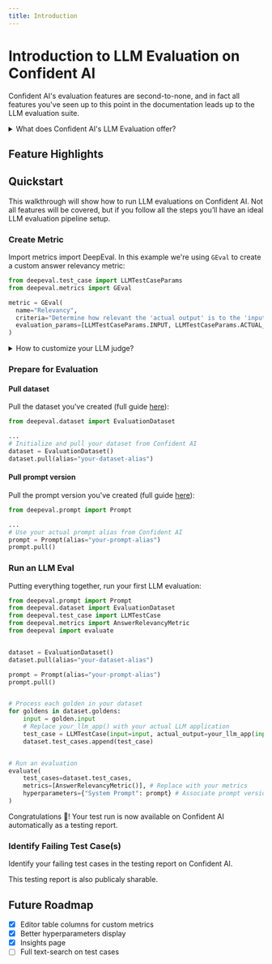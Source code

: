 ```yaml
---
title: Introduction
---
```



# Introduction to LLM Evaluation on Confident AI

Confident AI's evaluation features are second-to-none, and in fact all features you've seen up to this point in the documentation leads up to the LLM evaluation suite.

<details>

<summary>What does Confident AI's LLM Evaluation offer?</summary>

We offer metrics that are:

- **Default**, battle-tested, open-source, and plug-and-play
- **Custom**, research-backed, and easy to create in natrual language
- **For any use case**, LLM system architecture, or framework

And allow you to run evaluation in both **CI/CD** environments and as a separate Python script. 

<Callout>
You can also run evals on an individual [component-level](/llm-evaluation/run-evals/component-level-evals), or [end-to-end](/llm-evaluation/run-evals/end-to-end-evals) should you wish to treat your LLM app as a black-box.
</Callout>

</details>

## Feature Highlights

<Cards>
  <Cards.Card arrow title="Metrics" href="/llm-evaluation/metrics/create-locally" />
  <Cards.Card
    arrow
    title="Running Evals"
    href="/llm-evaluation/running-llm-evals"
  />
  <Cards.Card
    arrow
    title="Unit-Testing in CI/CD"
    href="/llm-evaluation/evaluation-features/unit-testing-in-cicd-in-cicd"
  />
  <Cards.Card
    arrow
    title="Testing Reports"
    href="/llm-evaluation/evaluation-features/testing-reports"
  />
  <Cards.Card
    arrow
    title="A|B Regression Testing"
    href="/llm-evaluation/evaluation-features/ab-regression-testing"
  />
  <Cards.Card arrow title="Insights" href="/llm-evaluation/insights" />
</Cards>

## Quickstart

This walkthrough will show how to run LLM evaluations on Confident AI. Not all features will be covered, but if you follow all the steps you’ll have an ideal LLM evaluation pipeline setup.

### Create Metric

Import metrics import DeepEval. In this example we're using `GEval` to create a custom answer relevancy metric:

```python
from deepeval.test_case import LLMTestCaseParams
from deepeval.metrics import GEval

metric = GEval(
  name="Relevancy",
  criteria="Determine how relevant the 'actual output' is to the 'input'"
  evaluation_params=[LLMTestCaseParams.INPUT, LLMTestCaseParams.ACTUAL_OUTPUT]
)
```

<details>
  <summary>How to customize your LLM judge?</summary>

  99.99% of metrics on DeepEval uses LLM-as-a-judge, which means you'll have to set your evaluation model. For most users, this will be using OpenAI, and you'll need to set your OpenAI API key:

  ```bash
  export OPENAI_API_KEY="sk-..."
  ```

  You can also use other model providers that `deepeval` has integrations with, such as:

  - [Ollama](https://deepeval.com/integrations/models/ollama)
  - [Azure OpenAI](https://deepeval.com/integrations/models/azure-openai)
  - [Anthropic](https://deepeval.com/integrations/models/anthropic)
  - [Gemini](https://deepeval.com/integrations/models/gemini)
  - [Vertex AI](https://deepeval.com/integrations/models/vertex-ai)
  - [vLLM](https://deepeval.com/integrations/models/vllm)
  - [LMStudio](https://deepeval.com/integrations/models/lmstudio)

  Lastly, you can wrap your own LLM API in `deepeval`'s `DeepEvalBaseLLM` class to use **ANY** model of your choice. [Click here](https://deepeval.com/guides/guides-using-custom-llms) to learn how.

  <Callout type="info">
    This will run evaluations locally before sending results over to Confident AI.
    You can also run evals on the cloud by [creating a metric
    collection.](/llm-evaluation/metrics/create-on-the-cloud)
  </Callout>
</details>

### Prepare for Evaluation

#### Pull dataset

Pull the dataset you've created (full guide [here](/dataset-editor/introduction)):

```python
from deepeval.dataset import EvaluationDataset

...
# Initialize and pull your dataset from Confident AI
dataset = EvaluationDataset()
dataset.pull(alias="your-dataset-alias")
```

#### Pull prompt version

Pull the prompt version you've created (full guide [here](/prompt-management/introduction)):

```python
from deepeval.prompt import Prompt

...
# Use your actual prompt alias from Confident AI
prompt = Prompt(alias="your-prompt-alias")
prompt.pull()
```

### Run an LLM Eval

Putting everything together, run your first LLM evaluation:

```python showLineNumbers {19, 24-28} copy
from deepeval.prompt import Prompt
from deepeval.dataset import EvaluationDataset
from deepeval.test_case import LLMTestCase
from deepeval.metrics import AnswerRelevancyMetric
from deepeval import evaluate


dataset = EvaluationDataset()
dataset.pull(alias="your-dataset-alias")

prompt = Prompt(alias="your-prompt-alias")
prompt.pull()


# Process each golden in your dataset
for goldens in dataset.goldens:
    input = golden.input
    # Replace your_llm_app() with your actual LLM application
    test_case = LLMTestCase(input=input, actual_output=your_llm_app(input, prompt))
    dataset.test_cases.append(test_case)


# Run an evaluation
evaluate(
    test_cases=dataset.test_cases,
    metrics=[AnswerRelevancyMetric()], # Replace with your metrics
    hyperparameters={"System Prompt": prompt} # Associate prompt version with results
)
```

Congratulations 🎉! Your test run is now available on Confident AI automatically as a testing report.

### Identify Failing Test Case(s)

Identify your failing test cases in the testing report on Confident AI.

<Callout type="info">This testing report is also publicaly sharable.</Callout>

<VideoDisplayer
  src="https://confident-docs.s3.us-east-1.amazonaws.com/evaluation:testing-report.mp4"
  width="100%"
  title="Identify Failing LLM Test Cases"
/>

## Future Roadmap

- [x] Editor table columns for custom metrics
- [x] Better hyperparameters display
- [x] Insights page
- [ ] Full text-search on test cases
